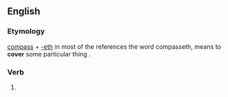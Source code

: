 ==English==

===Etymology===
[[compass]] + [[-eth]]
in most of the references the word compasseth, means to '''cover''' some particular thing .

===Verb===
{{head|en|verb form}}

# {{en-archaic third-person singular of|compass}}